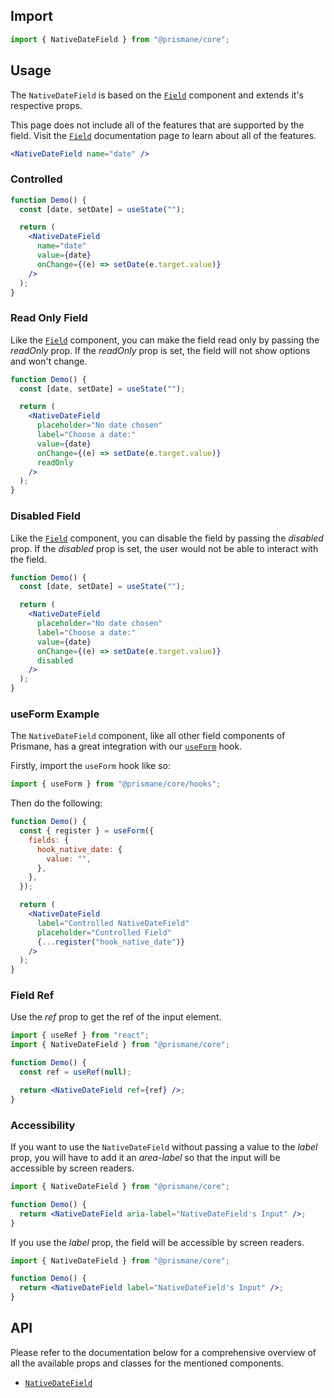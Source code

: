 ## Import

```js
import { NativeDateField } from "@prismane/core";
```

## Usage

The `NativeDateField` is based on the [`Field`](/docs/components/inputs/field) component and extends it's respective props.

This page does not include all of the features that are supported by the field. Visit the [`Field`](/docs/components/inputs/field) documentation page to learn about all of the features.

```jsx preview
<NativeDateField name="date" />
```

### Controlled

```jsx
function Demo() {
  const [date, setDate] = useState("");

  return (
    <NativeDateField
      name="date"
      value={date}
      onChange={(e) => setDate(e.target.value)}
    />
  );
}
```

### Read Only Field

Like the [`Field`](/docs/components/field) component, you can make the field read only by passing the _readOnly_ prop. If the _readOnly_ prop is set, the field will not show options and won't change.

```jsx preview
function Demo() {
  const [date, setDate] = useState("");

  return (
    <NativeDateField
      placeholder="No date chosen"
      label="Choose a date:"
      value={date}
      onChange={(e) => setDate(e.target.value)}
      readOnly
    />
  );
}
```

### Disabled Field

Like the [`Field`](/docs/components/field) component, you can disable the field by passing the _disabled_ prop. If the _disabled_ prop is set, the user would not be able to interact with the field.

```jsx preview
function Demo() {
  const [date, setDate] = useState("");

  return (
    <NativeDateField
      placeholder="No date chosen"
      label="Choose a date:"
      value={date}
      onChange={(e) => setDate(e.target.value)}
      disabled
    />
  );
}
```

### useForm Example

The `NativeDateField` component, like all other field components of Prismane, has a great integration with our [`useForm`](/docs/hooks/use-form) hook.

Firstly, import the `useForm` hook like so:

```js
import { useForm } from "@prismane/core/hooks";
```

Then do the following:

```jsx preview
function Demo() {
  const { register } = useForm({
    fields: {
      hook_native_date: {
        value: "",
      },
    },
  });

  return (
    <NativeDateField
      label="Controlled NativeDateField"
      placeholder="Controlled Field"
      {...register("hook_native_date")}
    />
  );
}
```

### Field Ref

Use the _ref_ prop to get the ref of the input element.

```jsx
import { useRef } from "react";
import { NativeDateField } from "@prismane/core";

function Demo() {
  const ref = useRef(null);

  return <NativeDateField ref={ref} />;
}
```

### Accessibility

If you want to use the `NativeDateField` without passing a value to the _label_ prop, you will have to add it an _area-label_ so that the input will be accessible by screen readers.

```jsx
import { NativeDateField } from "@prismane/core";

function Demo() {
  return <NativeDateField aria-label="NativeDateField's Input" />;
}
```

If you use the _label_ prop, the field will be accessible by screen readers.

```jsx
import { NativeDateField } from "@prismane/core";

function Demo() {
  return <NativeDateField label="NativeDateField's Input" />;
}
```

## API

Please refer to the documentation below for a comprehensive overview of all the available props and classes for the mentioned components.

- [`NativeDateField`](/docs/components-api/inputs/native-date-field-api)
